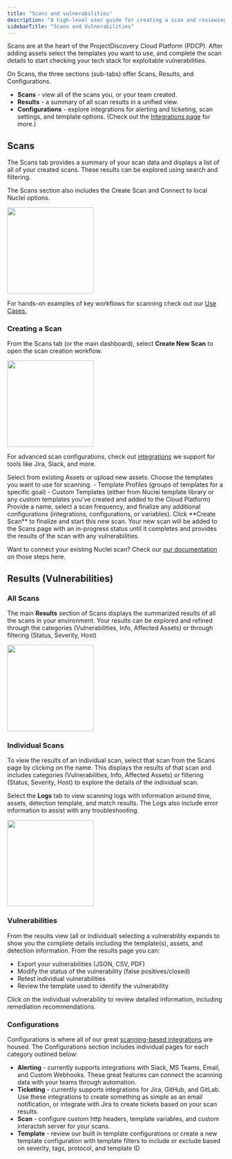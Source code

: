 ```yaml
---
title: "Scans and vulnerabilities"
description: "A high-level user guide for creating a scan and reviewing vulnerabilities"
sidebarTitle: "Scans and Vulnerabilities"
---
```


Scans are at the heart of the ProjectDiscovery Cloud Platform (PDCP). 
After adding assets select the templates you want to use, and complete the scan details to start checking your tech stack for exploitable vulnerabilities.

On Scans, the three sections (sub-tabs) offer Scans, Results, and Configurations.

  - **Scans** -  view all of the scans you, or your team created.
  - **Results** - a summary of all scan results in a unified view.
  - **Configurations** - explore integrations for alerting and ticketing, scan settings, and template options. (Check out the [Integrations page](/cloud/scanning/integrations) for more.) 

## Scans
The Scans tab provides a summary of your scan data and displays a list of all of your created scans. These results can be explored using search and filtering.

The Scans section also includes the Create Scan and Connect to local Nuclei options.

<img height="200" src="/images/platform/scanpage.png" />

<Info> For hands-on examples of key workflows for scanning check out our [Use Cases.](/cloud/usecases) </Info>

### Creating a Scan
From the Scans tab (or the main dashboard), select **Create New Scan** to open the scan creation workflow.

<img height="200" src="/images/platform/createscan.png" />

For advanced scan configurations, check out [integrations](/cloud/scanning/integrations) we support for tools like Jira, Slack, and more. 

<Steps>
  <Step title="Select Assets">
    Select from existing Assets or upload new assets.
  </Step>
  <Step title="Choose your templates">
    Choose the templates you want to use for scanning.
    - Template Profiles (groups of templates for a specific goal)
    - Custom Templates (either from Nuclei template library or any custom templates you’ve created and added to the Cloud Platform)
  </Step>
  <Step title="Finalize configuration">
    Provide a name, select a scan frequency, and finalize any additional configurations (integrations, configurations, or variables).
  </Step>
  <Step title="Create your scan">
    Click **Create Scan** to finalize and start this new scan. Your new scan will be added to the Scans page with an in-progress status until it completes and provides the results of the scan with any vulnerabilities. 

  </Step>
</Steps>

<Info> Want to connect your existing Nuclei scan? Check our [our documentation](/cloud/scanning/nuclei-scan) on those steps here. </Info>

## Results (Vulnerabilities) 

### All Scans
The main **Results** section of Scans displays the summarized results of all the scans in your environment. 
Your results can be explored and refined through the categories (Vulnerabilities, Info, Affected Assets) or through filtering (Status, Severity, Host)

<img height="200" src="/images/platform/filterscans.png" />

### Individual Scans
To view the results of an individual scan, select that scan from the Scans page by clicking on the name. This displays the results of that scan and includes categories (Vulnerabilities, Info, Affected Assets) or filtering (Status, Severity, Host) to explore the details of the individual scan. 

Select the **Logs** tab to view scanning logs with information around time, assets, detection template, and match results. The Logs also include error information to assist with any troubleshooting. 

<img height="200" src="/images/platform/ind-scan.png" />

### Vulnerabilities
From the results view (all or individual) selecting a vulnerability expands to show you the complete details including the template(s), assets, and detection information. From the results page you can:

 - Export your vulnerabilities (JSON, CSV, PDF)
 - Modify the status of the vulnerability (false positives/closed)
 - Retest individual vulnerabilities
 - Review the template used to identify the vulnerability

Click on the individual vulnerability to review detailed information, including remediation recommendations.

### Configurations

Configurations is where all of our great [scanning-based integrations](/cloud/scanning/integrations) are housed. The Configurations section includes individual pages for each category outlined below:

 - **Alerting** - currently supports integrations with Slack, MS Teams, Email, and Custom Webhooks. These great features can connect the scanning data with your teams through automation. 
 - **Ticketing** - currently supports integrations for Jira, GitHub, and GitLab. Use these integrations to create something as simple as an email notification, or integrate with Jira to create tickets based on your scan results. 
 - **Scan** -  configure custom http headers, template variables, and custom interactsh server for your scans.
 - **Template** - review our built in template configurations or create a new template configuration with template filters to include or exclude based on severity, tags, protocol, and template ID
